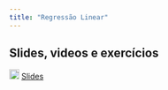 ```yaml
---
title: "Regressão Linear"
---
```


## Slides, videos e exercícios

![](images/slide.png){width="18"} [Slides](modulo_regressao.qmd){target="_blank"}
